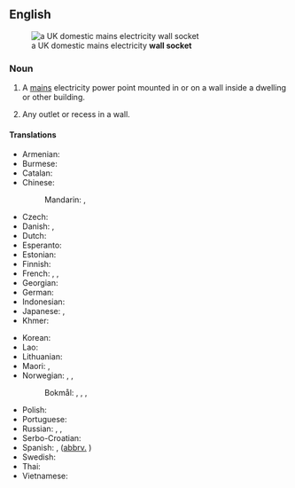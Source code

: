 ==English==
[[File:UK BS1363 double wall socket.jpg|thumb|right|a UK domestic mains electricity '''wall socket''']]

===Noun===
{{en-noun}}

# A [[mains]] electricity power point mounted in or on a wall inside a dwelling or other building.
#: {{syn|en|electrical outlet|outlet|point|socket|power point}}
# Any outlet or recess in a wall.

====Translations====
{{trans-top|electricity power point}}
* Armenian: {{t-needed|hy}}
* Burmese: {{t-needed|my}}
* Catalan: {{t+|ca|endoll|m}}
* Chinese:
*: Mandarin: {{t+|cmn|插座|tr=chāzuò|sc=Hani}}, {{t+|cmn|插孔|tr=chākǒng|sc=Hani}}
* Czech: {{t+|cs|zásuvka|f}}
* Danish: {{t+|da|stikkontakt|c}}, {{t|da|kontakt|n}}
* Dutch: {{t+|nl|stopcontact|n}}
* Esperanto: {{t|eo|kontaktingo}}
* Estonian: {{t|et|pistikupesa}}
* Finnish: {{t+|fi|pistorasia}}
* French: {{t+|fr|prise|f}}, {{t|fr|prise murale|f}}, {{t+|fr|prise électrique|f}}
* Georgian: {{t-needed|ka}}
* German: {{t+|de|Steckdose|f}}
* Indonesian: {{t+|id|stopkontak}}
* Japanese: {{t+|ja|コンセント|tr=konsento|sc=Jpan}}, {{t|ja|ソケット|tr=soketto|sc=Jpan}}
* Khmer: {{t|km|រន្ធជញ្ជាំង|tr=rʊən cʊəɲceaŋ|sc=Khmr}}
{{trans-mid}}
* Korean: {{t+|ko|콘센트}}
* Lao: {{t-needed|lo}}
* Lithuanian: {{t|lt|rozetė|f}}
* Maori: {{t|mi|putanga hiko}}, {{t|mi|kōhao hiko}}
* Norwegian: {{t+|no|stikkontakt|m}}, {{t+|no|stikk|n}}, {{t+|no|kontakt|m}}
*: Bokmål: {{t+|nb|stikkontakt|m}}, {{t+|nb|stikk|n}}, {{t+|nb|kontakt|m}}, {{t|nb|vegguttak|n}}
* Polish: {{t+|pl|gniazdko|n}}
* Portuguese: {{t+|pt|tomada|f}}
* Russian: {{t+|ru|розе́тка|f}}, {{t+|ru|электророзе́тка|f}}, {{t+|ru|гнездо́|n}}
* Serbo-Croatian: {{t+|sh|utičnica|f}}
* Spanish: {{t+|es|enchufe|m}}, {{t|es|tomacorriente|f}} ([[abbrv.]] {{t+|es|toma|f}})
* Swedish: {{t+|sv|vägguttag|n}}
* Thai: {{t-needed|th}}
* Vietnamese: {{t-needed|vi}}
{{trans-bottom}}